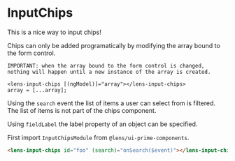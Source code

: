 
<Meta 
    title={meta.title}
    component={meta.component}
    decorators={meta.decorators}
    argTypes={meta.argTypes} />

# InputChips

This is a nice way to input chips!

Chips can only be added programatically by modifying the array bound to the form control.

```
IMPORTANT: when the array bound to the form control is changed, nothing will happen until a new instance of the array is created.

<lens-input-chips [(ngModel)]="array"></lens-input-chips>
array = [...array];
```

Using the `search` event the list of items a user can select from is filtered. The list of items is not part of the chips component.

Using `fieldLabel` the label property of an object can be specified.

<Story story={Default} />

First import `InputChipsModule` from `@lens/ui-prime-components`.

```html
<lens-input-chips id="foo" (search)="onSearch($event)"></lens-input-chips>
```
